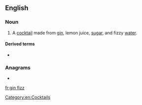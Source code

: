 ==English==

===Noun===
{{en-noun|es}}

# A [[cocktail]] made from [[gin]], lemon juice, [[sugar]], and fizzy [[water]].

====Derived terms====
* {{l|en|Ramos gin fizz}}

===Anagrams===
* {{l|en|fizzing}}

[[Category:en:Cocktails]]

[[fr:gin fizz]]